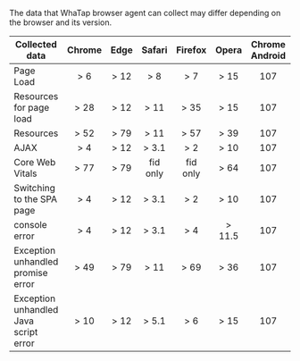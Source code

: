 The data that WhaTap browser agent can collect may differ depending on the browser and its version.

<div class='rum-compatibility'>

| Collected data                                  | Chrome | Edge  |  Safari  | Firefox  |  Opera  | Chrome Android | Safari iOS | Samsung Internet |
| ----------------------------------------------- | :----: | :---: | :------: | :------: | :-----: | :------------: | :--------: | :--------------: |
| Page Load                                       |  \> 6  | \> 12 |  \> 8    |  \> 7    |  \> 15  |    107         |   \> 9     |    \> 4          |
| Resources for page load                         | \> 28  | \> 12 |  \> 11   |  \> 35   |  \> 15  |    107         |  \> 11     |    \> 4          |
| Resources                                       | \> 52  | \> 79 |  \> 11   |  \> 57   |  \> 39  |    107         |  \> 11     |    \> 6.2        |
| AJAX                                            |  \> 4  | \> 12 |  \> 3.1  |  \> 2    |  \> 10  |    107         |  \> 3.2    |    \> 4          |
| Core Web Vitals                                 | \> 77  | \> 79 | fid only | fid only |  \> 64  |    107         |  fid only  |    \> 12         |
| Switching to the SPA page                       |  \> 4  | \> 12 |  \> 3.1  |  \> 2    |  \> 10  |    107         |  \> 3.2    |    \> 4          |
| console error                                   |  \> 4  | \> 12 |  \> 3.1  |  \> 4    | \> 11.5 |    107         |  \> 3.2    |    \> 4          |
| Exception unhandled promise error               | \> 49  | \> 79 |  \> 11   |  \> 69   |  \> 36  |    107         |  \> 11.3   |    \> 5          |
| Exception unhandled Java script error           | \> 10  | \> 12 |  \> 5.1  |  \> 6    |  \> 15  |    107         |   \> 5     |    \> 4          |

</div>
